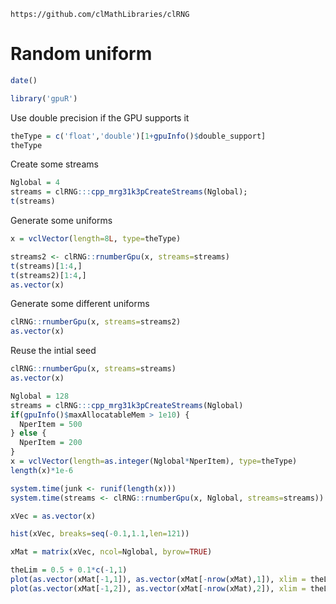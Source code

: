 <!--
%\VignetteEngine{knitr::knitr}
%\VignetteIndexEntry{Random uniform}
-->


`https://github.com/clMathLibraries/clRNG`

# Random uniform

```r
date()
```


```r
library('gpuR')
```

Use double precision if the GPU supports it
```r
theType = c('float','double')[1+gpuInfo()$double_support]
theType
```

Create some streams
```r
Nglobal = 4
streams = clRNG:::cpp_mrg31k3pCreateStreams(Nglobal);
t(streams)
```

Generate some uniforms
```r
x = vclVector(length=8L, type=theType)

streams2 <- clRNG::rnumberGpu(x, streams=streams)
t(streams)[1:4,]
t(streams2)[1:4,]
as.vector(x)
```
Generate some different uniforms
```r
clRNG::rnumberGpu(x, streams=streams2)
as.vector(x)
```

Reuse the intial seed
```r
clRNG::rnumberGpu(x, streams=streams)
as.vector(x)
```

```r


Nglobal = 128
streams = clRNG:::cpp_mrg31k3pCreateStreams(Nglobal)
if(gpuInfo()$maxAllocatableMem > 1e10) {
  NperItem = 500
} else {
  NperItem = 200
}
x = vclVector(length=as.integer(Nglobal*NperItem), type=theType)
length(x)*1e-6

system.time(junk <- runif(length(x)))
system.time(streams <- clRNG::rnumberGpu(x, Nglobal, streams=streams))

xVec = as.vector(x)

hist(xVec, breaks=seq(-0.1,1.1,len=121))

xMat = matrix(xVec, ncol=Nglobal, byrow=TRUE)

theLim = 0.5 + 0.1*c(-1,1)
plot(as.vector(xMat[-1,1]), as.vector(xMat[-nrow(xMat),1]), xlim = theLim, ylim=theLim, pch='.')
plot(as.vector(xMat[-1,2]), as.vector(xMat[-nrow(xMat),2]), xlim = theLim, ylim=theLim, pch='.')

```


